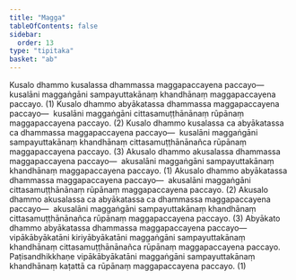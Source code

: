```yaml
---
title: "Magga"
tableOfContents: false
sidebar:
  order: 13
type: "tipitaka"
basket: "ab"
---
```



<DynamicBreadcrumb />

<Division number="296">

<Paragraph number="971">
Kusalo dhammo kusalassa dhammassa maggapaccayena paccayo—  kusalāni maggaṅgāni sampayuttakānaṃ khandhānaṃ maggapaccayena paccayo. (1)
</Paragraph>

<Paragraph number="972">
Kusalo dhammo abyākatassa dhammassa maggapaccayena paccayo—  kusalāni maggaṅgāni cittasamuṭṭhānānaṃ rūpānaṃ maggapaccayena paccayo. (2)
</Paragraph>

<Paragraph number="973">
Kusalo dhammo kusalassa ca abyākatassa ca dhammassa maggapaccayena paccayo—  kusalāni maggaṅgāni sampayuttakānaṃ khandhānaṃ cittasamuṭṭhānānañca rūpānaṃ maggapaccayena paccayo. (3)
</Paragraph>

<Paragraph number="974">
Akusalo dhammo akusalassa dhammassa maggapaccayena paccayo—  akusalāni maggaṅgāni sampayuttakānaṃ khandhānaṃ maggapaccayena paccayo. (1)
</Paragraph>

<Paragraph number="975">
Akusalo dhammo abyākatassa dhammassa maggapaccayena paccayo—  akusalāni maggaṅgāni cittasamuṭṭhānānaṃ rūpānaṃ maggapaccayena paccayo. (2)
</Paragraph>

<Paragraph number="976">
Akusalo dhammo akusalassa ca abyākatassa ca dhammassa maggapaccayena paccayo—  akusalāni maggaṅgāni sampayuttakānaṃ khandhānaṃ cittasamuṭṭhānānañca rūpānaṃ maggapaccayena paccayo. (3)
</Paragraph>

<Paragraph number="977">
Abyākato dhammo abyākatassa dhammassa maggapaccayena paccayo—  vipākābyākatāni kiriyābyākatāni maggaṅgāni sampayuttakānaṃ khandhānaṃ cittasamuṭṭhānānañca rūpānaṃ maggapaccayena paccayo. Paṭisandhikkhaṇe vipākābyākatāni maggaṅgāni sampayuttakānaṃ khandhānaṃ kaṭattā ca rūpānaṃ maggapaccayena paccayo. (1)
</Paragraph>
</Division>